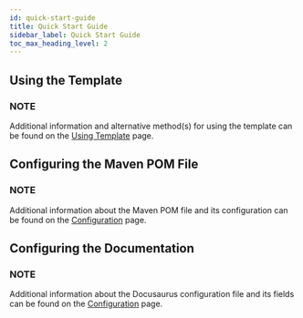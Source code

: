 ```yaml
---
id: quick-start-guide
title: Quick Start Guide
sidebar_label: Quick Start Guide
toc_max_heading_level: 2
---
```



## Using the Template

<UseTemplateGitHubPartial />

### NOTE

Additional information and alternative method(s) for using the template can be found on
the [Using Template](04-setup/01-USING_TEMPLATE.mdx) page.

## Configuring the Maven POM File

<ConfiguringMavenPomFilePartial />

### NOTE

Additional information about the Maven POM file and its configuration can be found on the
[Configuration](04-setup/02-CONFIGURATION.mdx) page.

## Configuring the Documentation

<ConfiguringDocusaurusPartial />

### NOTE

Additional information about the Docusaurus configuration file and its fields can be found on
the [Configuration](04-setup/02-CONFIGURATION.mdx) page.



